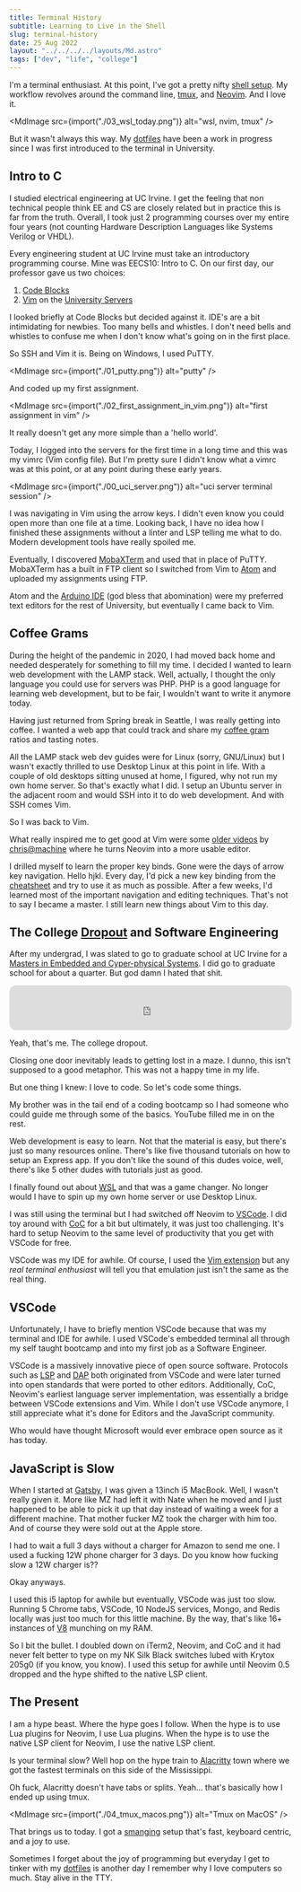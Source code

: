 ```yaml
---
title: Terminal History
subtitle: Learning to Live in the Shell
slug: terminal-history
date: 25 Aug 2022
layout: "../../../../layouts/Md.astro"
tags: ["dev", "life", "college"]
---
```



I'm a terminal enthusiast.
At this point, I've got a pretty nifty [shell setup](https://github.com/ec965/dotfiles).
My workflow revolves around the command line, [tmux](https://github.com/tmux/tmux), and [Neovim](https://neovim.io/).
And I love it.

<MdImage src={import("./03_wsl_today.png")} alt="wsl, nvim, tmux" />

But it wasn't always this way.
My [dotfiles](https://github.com/ec965/dotfiles) have been a work in progress since I was first introduced to the terminal in University.

## Intro to C

I studied electrical engineering at UC Irvine.
I get the feeling that non technical people think EE and CS are closely related but in practice this is far from the truth.
Overall, I took just 2 programming courses over my entire four years (not counting Hardware Description Languages like Systems Verilog or VHDL).

Every engineering student at UC Irvine must take an introductory programming course.
Mine was EECS10: Intro to C.
On our first day, our professor gave us two choices:

1. [Code Blocks](https://www.codeblocks.org/)
2. [Vim](https://www.vim.org/) on the [University Servers](http://eecs.uci.edu/)

I looked briefly at Code Blocks but decided against it.
IDE's are a bit intimidating for newbies.
Too many bells and whistles.
I don't need bells and whistles to confuse me when I don't know what's going on in the first place.

So SSH and Vim it is.
Being on Windows, I used PuTTY.

<MdImage src={import("./01_putty.png")} alt="putty" />

And coded up my first assignment.

<MdImage
  src={import("./02_first_assignment_in_vim.png")}
  alt="first assignment in vim"
/>

It really doesn't get any more simple than a 'hello world'.

Today, I logged into the servers for the first time in a long time and this was my vimrc (Vim config file).
But I'm pretty sure I didn't know what a vimrc was at this point, or at any point during these early years.

<MdImage
  src={import("./00_uci_server.png")}
  alt="uci server terminal session"
/>

I was navigating in Vim using the arrow keys.
I didn't even know you could open more than one file at a time.
Looking back, I have no idea how I finished these assignments without a linter and LSP telling me what to do.
Modern development tools have really spoiled me.

Eventually, I discovered [MobaXTerm](https://mobaxterm.mobatek.net/) and used that in place of PuTTY.
MobaXTerm has a built in FTP client so I switched from Vim to [Atom](https://atom.io/) and uploaded my assignments using FTP.

Atom and the [Arduino IDE](https://www.arduino.cc/en/software) (god bless that abomination)
were my preferred text editors for the rest of University, but eventually I came back to Vim.

## Coffee Grams

During the height of the pandemic in 2020, I had moved back home and needed desperately for something to fill my time.
I decided I wanted to learn web development with the LAMP stack.
Well, actually, I thought the only language you could use for servers was PHP.
PHP is a good language for learning web development, but to be fair, I wouldn't want to write it anymore today.

Having just returned from Spring break in Seattle, I was really getting into coffee.
I wanted a web app that could track and share my [coffee gram](/blog/2020/coffeegrams/) ratios and tasting notes.

All the LAMP stack web dev guides were for Linux (sorry, GNU/Linux) but I wasn't exactly thrilled to use Desktop Linux at this point in life.
With a couple of old desktops sitting unused at home, I figured, why not run my own home server.
So that's exactly what I did.
I setup an Ubuntu server in the adjacent room and would SSH into it to do web development.
And with SSH comes Vim.

So I was back to Vim.

What really inspired me to get good at Vim were some
[older videos](https://youtu.be/gZCXaF-Lmco) by [chris@machine](https://www.youtube.com/c/ChrisAtMachine)
where he turns Neovim into a more usable editor.

I drilled myself to learn the proper key binds.
Gone were the days of arrow key navigation.
Hello hjkl.
Every day, I'd pick a new key binding from the [cheatsheet](https://vim.rtorr.com/) and try to use it as much as possible.
After a few weeks, I'd learned most of the important navigation and editing techniques.
That's not to say I became a master.
I still learn new things about Vim to this day.

## The College [Dropout](https://github.com/ec965/dropout-numpad) and Software Engineering

After my undergrad, I was slated to go to graduate school at UC Irvine for a
[Masters in Embedded and Cyper-physical Systems](https://mecps.uci.edu/).
I did go to graduate school for about a quarter.
But god damn I hated that shit.

<iframe
  style="border-radius:12px"
  src="https://open.spotify.com/embed/album/4Uv86qWpGTxf7fU7lG5X6F?utm_source=generator"
  width="100%"
  height="80"
  frameBorder="0"
  allowfullscreen=""
  allow="autoplay; clipboard-write; encrypted-media; fullscreen; picture-in-picture"
></iframe>

Yeah, that's me.
The college dropout.

Closing one door inevitably leads to getting lost in a maze.
I dunno, this isn't supposed to a good metaphor.
This was not a happy time in my life.

But one thing I knew: I love to code.
So let's code some things.

My brother was in the tail end of a coding bootcamp so I had someone who could guide me through some of the basics.
YouTube filled me in on the rest.

Web development is easy to learn.
Not that the material is easy, but there's just so many resources online.
There's like five thousand tutorials on how to setup an Express app.
If you don't like the sound of this dudes voice, well, there's like 5 other dudes with tutorials just as good.

I finally found out about [WSL](https://docs.microsoft.com/en-us/windows/wsl/about) and that was a game changer.
No longer would I have to spin up my own home server or use Desktop Linux.

I was still using the terminal but I had switched off Neovim to [VSCode](https://code.visualstudio.com/).
I did toy around with [CoC](https://github.com/neoclide/coc.nvim) for a bit but ultimately, it was just too challenging.
It's hard to setup Neovim to the same level of productivity that you get with VSCode for free.

VSCode was my IDE for awhile. Of course, I used the [Vim extension](https://marketplace.visualstudio.com/items?itemName=vscodevim.vim) but any _real terminal enthusiast_ will tell you that emulation just isn't the same as the real thing.

## VSCode

Unfortunately, I have to briefly mention VSCode because that was my terminal and IDE for awhile.
I used VSCode's embedded terminal all through my self taught bootcamp and into my first job as a Software Engineer.

VSCode is a massively innovative piece of open source software.
Protocols such as [LSP](https://microsoft.github.io/language-server-protocol/) and
[DAP](https://microsoft.github.io/debug-adapter-protocol/) both originated from VSCode and were later
turned into open standards that were ported to other editors.
Additionally, CoC, Neovim's earliest language server implementation, was essentially a bridge between VSCode extensions and Vim.
While I don't use VSCode anymore, I still appreciate what it's done for Editors and the JavaScript community.

Who would have thought Microsoft would ever embrace open source as it has today.

<YouTube
  src="https://www.youtube.com/embed/Vhh_GeBPOhs"
  title="YouTube video player"
  frameborder="0"
  allow="accelerometer; autoplay; clipboard-write; encrypted-media; gyroscope; picture-in-picture"
  allowfullscreen
/>

## JavaScript is Slow

When I started at [Gatsby](https://gatsby.events), I was given a 13inch i5 MacBook.
Well, I wasn't really given it.
More like MZ had left it with Nate when he moved and
I just happened to be able to pick it up that day instead of waiting a week for a different machine.
That mother fucker MZ took the charger with him too.
And of course they were sold out at the Apple store.

I had to wait a full 3 days without a charger for Amazon to send me one.
I used a fucking 12W phone charger for 3 days.
Do you know how fucking slow a 12W charger is??

Okay anyways.

I used this i5 laptop for awhile but eventually, VSCode was just too slow.
Running 5 Chrome tabs, VSCode, 10 NodeJS services, Mongo, and Redis locally was just too much for this little machine.
By the way, that's like 16+ instances of [V8](https://v8.dev/) munching on my RAM.

So I bit the bullet.
I doubled down on iTerm2, Neovim, and CoC and it had never felt better to type
on my NK Silk Black switches lubed with Krytox 205g0 (if you know, you know).
I used this setup for awhile until Neovim 0.5 dropped and the hype shifted to the native LSP client.

## The Present

I am a hype beast.
Where the hype goes I follow.
When the hype is to use Lua plugins for Neovim, I use Lua plugins.
When the hype is to use the native LSP client for Neovim, I use the native LSP client.

Is your terminal slow?
Well hop on the hype train to [Alacritty](https://alacritty.org/) town where we got the fastest terminals on this side of the Mississippi.

Oh fuck, Alacritty doesn't have tabs or splits.
Yeah... that's basically how I ended up using tmux.

<MdImage src={import("./04_tmux_macos.png")} alt="Tmux on MacOS" />

That brings us to today.
I got a [smanging](https://www.youtube.com/watch?v=xt5ghXdq6Z0) setup that's fast, keyboard centric, and a joy to use.

Sometimes I forget about the joy of programming but everyday I get to tinker with my
[dotfiles](https://github.com/ec965/dotfiles) is another day I remember why I love computers so much.
Stay alive in the TTY.
